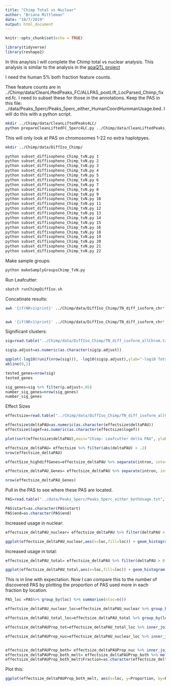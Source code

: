 ```yaml
---
title: "Chimp Total vs Nuclear"
author: "Briana Mittleman"
date: "10/7/2019"
output: html_document
---
```


```r
knitr::opts_chunk$set(echo = TRUE)
```

```r
library(tidyverse)
library(reshape2)
```
In this anaylsis I will complete the Chimp total vs nuclear analysis. This analysis is similar to the analysis in the [apaQTL project](https://brimittleman.github.io/apaQTL/DiffIsoAnalysis.html)

I need the human 5% both fraction feature counts. 

Thee feature counts are in  ../Chimp/data/CleanLiftedPeaks_FC/ALLPAS_postLift_LocParsed_Chimp_fixed.fc. I need to subset these for those in the annotations.  Keep the PAS in this file: ../data/Peaks_5perc/Peaks_5perc_either_HumanCoordHummanUsage.bed. I will do this with a python script.  

```bash
mkdir ../Chimp/data/CleanLiftedPeaks4LC/
python prepareCleanLiftedFC_5perc4LC.py ../Chimp/data/CleanLiftedPeaks_FC/ALLPAS_postLift_LocParsed_Chimp_fixed.fc ../data/Peaks_5perc/Peaks_5perc_either_HumanCoordHummanUsage.bed ../Chimp/data/CleanLiftedPeaks4LC/ALLPAS_postLift_LocParsed_Chimp_fixed4LC.fc
```


This will only look at PAS on chromosomes 1-22 no extra haplotpyes. 

```bash
mkdir ../Chimp/data/DiffIso_Chimp/

python subset_diffisopheno_Chimp_tvN.py 1
python subset_diffisopheno_Chimp_tvN.py 2
python subset_diffisopheno_Chimp_tvN.py 3
python subset_diffisopheno_Chimp_tvN.py 4
python subset_diffisopheno_Chimp_tvN.py 5
python subset_diffisopheno_Chimp_tvN.py 6
python subset_diffisopheno_Chimp_tvN.py 7
python subset_diffisopheno_Chimp_tvN.py 8
python subset_diffisopheno_Chimp_tvN.py 9
python subset_diffisopheno_Chimp_tvN.py 10
python subset_diffisopheno_Chimp_tvN.py 11
python subset_diffisopheno_Chimp_tvN.py 12
python subset_diffisopheno_Chimp_tvN.py 13
python subset_diffisopheno_Chimp_tvN.py 14
python subset_diffisopheno_Chimp_tvN.py 15
python subset_diffisopheno_Chimp_tvN.py 16
python subset_diffisopheno_Chimp_tvN.py 18
python subset_diffisopheno_Chimp_tvN.py 19
python subset_diffisopheno_Chimp_tvN.py 20
python subset_diffisopheno_Chimp_tvN.py 21
python subset_diffisopheno_Chimp_tvN.py 22
```


Make sample groups: 

```bash
python makeSamplyGroupsChimp_TvN.py
```


Run Leafcutter:

```bash
sbatch runChimpDiffIso.sh
```


Concatinate results:  

```bash
awk '{if(NR>1)print}' ../Chimp/data/DiffIso_Chimp/TN_diff_isoform_chr*.txt_effect_sizes.txt > ../Chimp/data/DiffIso_Chimp/TN_diff_isoform_allChrom.txt_effect_sizes.txt


awk '{if(NR>1)print}' ../Chimp/data/DiffIso_Chimp/TN_diff_isoform_chr*.txt_cluster_significance.txt > ../Chimp/data/DiffIso_Chimp/TN_diff_isoform_allChrom.txt_significance.txt

```


Significant clusters:  

```r
sig=read.table("../Chimp/data/DiffIso_Chimp/TN_diff_isoform_allChrom.txt_significance.txt",sep="\t" ,col.names = c('status','loglr','df','p','cluster','p.adjust'),stringsAsFactors = F) %>% filter(status=="Success") 

sig$p.adjust=as.numeric(as.character(sig$p.adjust))
```

```r
qqplot(-log10(runif(nrow(sig))), -log10(sig$p.adjust),ylab="-log10 Total Adjusted Leafcutter pvalue", xlab="-log 10 Uniform expectation", main="Chimp: Leafcutter differencial isoform analysis between fractions")
abline(0,1)
```
```r
tested_genes=nrow(sig)
tested_genes
```

```r
sig_genes=sig %>% filter(p.adjust<.05)
number_sig_genes=nrow(sig_genes)
number_sig_genes
```

Effect Sizes  

```r
effectsize=read.table("../Chimp/data/DiffIso_Chimp/TN_diff_isoform_allChrom.txt_effect_sizes.txt", stringsAsFactors = F, col.names=c('intron',  'logef' ,'Nuclear', 'Total','deltaPAU')) %>% filter(intron != "intron")

effectsize$deltaPAU=as.numeric(as.character(effectsize$deltaPAU))
effectsize$logef=as.numeric(as.character(effectsize$logef))
```


```r
plot(sort(effectsize$deltaPAU),main="Chimp: Leafcutter delta PAU", ylab="Delta PAU", xlab="PAS Index")
```
```r
effectsize_deltaPAU= effectsize %>% filter(abs(deltaPAU) > .2) 
nrow(effectsize_deltaPAU)
```

```r
effectSize_highdiffGenes=effectsize_deltaPAU %>% separate(intron, into=c("chrom", "start", "end", "GeneName"), sep=":") %>% dplyr::select(GeneName) %>% unique()


```

```r
effectsize_deltaPAU_Genes= effectsize_deltaPAU %>% separate(intron, into=c("chrom", "start", "end","gene"),sep=":") %>% group_by(gene) %>% summarise(nperGene=n()) 

nrow(effectsize_deltaPAU_Genes)
```

Pull in the PAS to see where these PAS are located.  

```r
PAS=read.table("../data/Peaks_5perc/Peaks_5perc_either_bothUsage.txt", stringsAsFactors = F, header = T) %>% filter(loc !="008559")

PAS$start=as.character(PAS$start)
PAS$end=as.character(PAS$end)
```


Increased usage in nuclear:

```r
effectsize_deltaPAU_nuclear= effectsize_deltaPAU %>% filter(deltaPAU < -0.2) %>% separate(intron,into=c("chr", "start", "end", "gene"), sep=":" )%>% inner_join(PAS, by=c("gene", "chr","start", "end"))

```

```r
ggplot(effectsize_deltaPAU_nuclear,aes(x=loc,fill=loc)) + geom_histogram(stat="count") + scale_fill_brewer(palette = "Dark2") +labs(title="Chimp: Location of PAS used more in Nuclear")
```


Increased usage in total:  

```r
effectsize_deltaPAU_total= effectsize_deltaPAU %>% filter(deltaPAU > 0.2)  %>% separate(intron,into=c("chr", "start", "end", "gene"), sep=":" )%>% inner_join(PAS, by=c("gene", "chr","start", "end"))
```

```r
ggplot(effectsize_deltaPAU_total,aes(x=loc,fill=loc)) + geom_histogram(stat="count") + scale_fill_brewer(palette = "Dark2") +labs(title="Chimp: Location of PAS used more in Total")
```



This is in line with expectation. Now I can compare this to the number of discovered PAS by plotting the proportion of PAS used more in each fraction by location. 

```r
PAS_loc =PAS%>% group_by(loc) %>% summarise(nloc=n())
```

```r
effectsize_deltaPAU_nuclear_loc=effectsize_deltaPAU_nuclear %>% group_by(loc) %>% summarise(nlocNuclear=n()) 

effectsize_deltaPAU_total_loc=effectsize_deltaPAU_total %>% group_by(loc) %>% summarise(nloctotal=n()) 

effectsize_deltaPAUProp_tot=effectsize_deltaPAU_total_loc %>% inner_join(PAS_loc, by="loc") %>% mutate(Proportion_tot=nloctotal/nloc)

effectsize_deltaPAUProp_nuc=effectsize_deltaPAU_nuclear_loc %>% inner_join(PAS_loc, by="loc") %>% mutate(Proportion_nuc=nlocNuclear/nloc)


effectsize_deltaPAUProp_both= effectsize_deltaPAUProp_nuc %>% inner_join(effectsize_deltaPAUProp_tot, by=c("loc","nloc")) %>% dplyr::rename(Nuclear=Proportion_nuc, Total=Proportion_tot) %>% select(loc, Nuclear, Total) 
effectsize_deltaPAUProp_both_melt= effectsize_deltaPAUProp_both %>% melt(id.vars="loc", variable.name="Fraction", value.name = "Proportion") 
effectsize_deltaPAUProp_both_melt$Fraction=as.character(effectsize_deltaPAUProp_both_melt$Fraction)
```

Plot this:  
```r
ggplot(effectsize_deltaPAUProp_both_melt, aes(x=loc, y=Proportion, by=Fraction, fill=Fraction)) + geom_bar(stat="identity", position="dodge") + scale_fill_brewer(palette = "Dark2")+ labs(title="Chimp: Proportion of PAS differential used by location",x="") +scale_x_discrete(labels = c('Coding','5kb downstream','Intronic',"3' UTR", "5' UTR")) 
```
